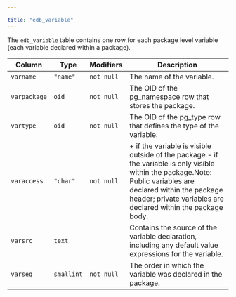 ---

title: "edb_variable"
---

<div id="edb_variable" class="registered_link"></div>

The `edb_variable` table contains one row for each package level variable (each variable declared within a package).

| Column       | Type       | Modifiers  | Description                                                  |
| ------------ | ---------- | ---------- | ------------------------------------------------------------ |
| `varname`    | `"name"`   | `not null` | The name of the variable.                                    |
| `varpackage` | `oid`      | `not null` | The OID of the pg_namespace row that stores the package.     |
| `vartype`    | `oid`      | `not null` | The OID of the pg_type row that defines the type of the variable. |
| `varaccess`  | `"char"`   | `not null` | + if the variable is visible outside of the package.- if the variable is only visible within the package.Note: Public variables are declared within the package header; private variables are declared within the package body. |
| `varsrc`     | `text`     |            | Contains the source of the variable declaration, including any default value expressions for the variable. |
| `varseq`     | `smallint` | `not null` | The order in which the variable was declared in the package. |